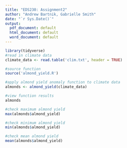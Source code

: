 ```yaml
---
title: "EDS230: Assignment2"
author: "Andrew Bartnik, Gabrielle Smith"
date: "`r Sys.Date()`"
output:
  pdf_document: default
  html_document: default
  word_document: default
---
```


```r
library(tidyverse)
#read in climate data
climate_data <- read.table('clim.txt', header = TRUE)

#source function
source('almond_yield.R')

#apply almond yield anomaly function to climate data
almonds <- almond_yield(climate_data)

#view function results
almonds
```

```r
#check maximum almond yield
max(almonds$almond_yield)

#check minimum almond yield
min(almonds$almond_yield)

#check mean almond yield 
mean(almonds$almond_yield)
```